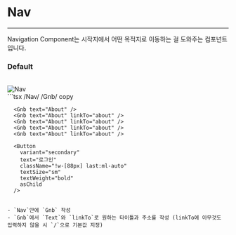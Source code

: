 
# Nav
---
Navigation Component는 시작지에서 어떤 목적지로 이동하는 걸 도와주는 컴포넌트입니다.

### Default
<br />
<div style={{ border: "0.5px solid gray", borderRadius: "8px", display: "flex", justifyContent: "center", alignItems: "center", padding: "32px" }}>
  <Image src="/Nav.png" alt="Nav" width={800} height={20}  />
</div>
```tsx /Nav/ /Gnb/ copy

  <Nav>
      <Logo width={73} height={38} className="mr-[30px]" />
      
      <Gnb text="About" />
      <Gnb text="About" linkTo="about" />
      <Gnb text="About" linkTo="about" />
      <Gnb text="About" linkTo="about" />
      <Gnb text="About" linkTo="about" />

      <Button
        variant="secondary"
        text="로그인"
        className="!w-[88px] last:ml-auto"
        textSize="sm"
        textWeight="bold"
        asChild
      />
  </Nav>

```

- `Nav`안에 `Gnb` 작성
- `Gnb`에서 `Text`와 `linkTo`로 원하는 타이틀과 주소를 작성 (linkTo에 아무것도 입력하지 않을 시 `/`으로 기본값 지정)